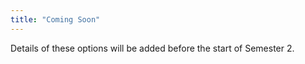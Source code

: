 ```yaml
---
title: "Coming Soon"
---
```


Details of these options will be added before the start of Semester 2. 


